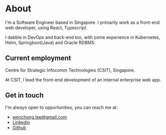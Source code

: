 
<Head>
  <title>About me</title>
  <meta name="title" content="About me" />
  <meta
    name="description"
    content="I'm a Software Engineer based in Singapore. I primarily work as a front-end web developer, using React, Typescript."
  />
</Head>

# About

I'm a Software Engineer based in Singapore. I primarily work as a front-end web developer, using React,
Typescript.

I dabble in DevOps and back-end too, with some experience in Kubernetes, Helm, Springboot(Java) and Oracle RDBMS.

## Current employment

Centre for Strategic Infocomm Technologies (CSIT), Singapore.

At CSIT, I lead the front-end development of an internal enterprise web app.

## Get in touch

I'm always open to opportunities, you can reach me at:

- <a href="mailto:wenchong.lee@gmail.com">wenchong.lee@gmail.com</a>
- [Linkedin](https://www.linkedin.com/in/wenchonglee/)
- [Github](https://github.com/wenchonglee)
